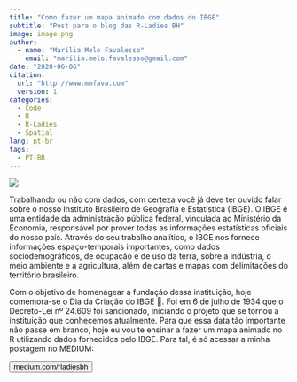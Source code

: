 ```yaml
---
title: "Como fazer um mapa animado com dados do IBGE"
subtitle: "Post para o blog das R-Ladies BH"
image: image.png
author:
  - name: "Marília Melo Favalesso"
    email: "marilia.melo.favalesso@gmail.com"
date: "2020-06-06"
citation: 
  url: "http://www.mmfava.com"
  version: 1
categories:
  - Code
  - R
  - R-Ladies
  - Spatial
lang: pt-br
tags: 
  - PT-BR
---
```


![](image.png)

Trabalhando ou não com dados, com certeza você já deve ter ouvido falar sobre o nosso Instituto Brasileiro de Geografia e Estatística (IBGE). O IBGE é uma entidade da administração pública federal, vinculada ao Ministério da Economia, responsável por prover todas as informações estatísticas oficiais do nosso país. Através do seu trabalho analítico, o IBGE nos fornece informações espaço-temporais importantes, como dados sociodemográficos, de ocupação e de uso da terra, sobre a indústria, o meio ambiente e a agricultura, além de cartas e mapas com delimitações do território brasileiro.

Com o objetivo de homenagear a fundação dessa instituição, hoje comemora-se o Dia da Criação do IBGE 🎂. Foi em 6 de julho de 1934 que o Decreto-Lei nº 24.609 foi sancionado, iniciando o projeto que se tornou a instituição que conhecemos atualmente. Para que essa data tão importante não passe em branco, hoje eu vou te ensinar a fazer um mapa animado no R utilizando dados fornecidos pelo IBGE. Para tal, é só acessar a minha postagem no MEDIUM:

<button class="custom-button" onclick="window.location.href='https://medium.com/rladiesbh/como-fazer-um-mapa-animado-com-dados-do-ibge-feffd73c8b6b'">medium.com/rladiesbh</button>

